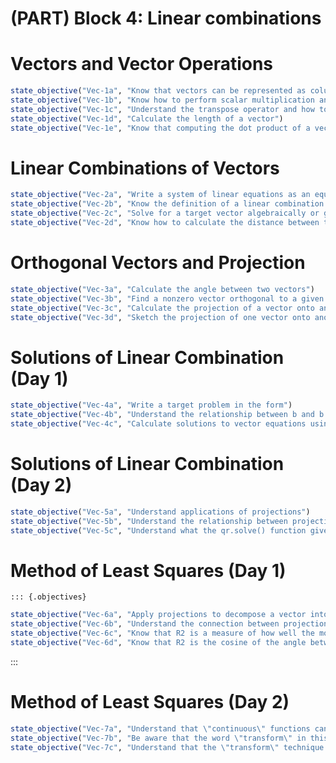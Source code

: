 # (PART) Block 4: Linear combinations {.unnumbered}

# Vectors and Vector Operations

    
::: {.objectives}
```r
state_objective("Vec-1a", "Know that vectors can be represented as columns of data or graphically arrows")
state_objective("Vec-1b", "Know how to perform scalar multiplication and vector addition")
state_objective("Vec-1c", "Understand the transpose operator and how to compute the dot product between two vectors")
state_objective("Vec-1d", "Calculate the length of a vector")
state_objective("Vec-1e", "Know that computing the dot product of a vector with itself is equivalent to length squared")
```
:::








# Linear Combinations of Vectors

::: {.objectives}
```r
state_objective("Vec-2a", "Write a system of linear equations as an equivalent target problem involving a linear combination of vectors")
state_objective("Vec-2b", "Know the definition of a linear combination of vectors and be able to rewrite as a matrix times a vector")
state_objective("Vec-2c", "Solve for a target vector algebraically or graphically in two dimensions")
state_objective("Vec-2d", "Know how to calculate the distance between two vectors and how to subtract vectors algebraically and graphically")
```
:::

# Orthogonal Vectors and Projection

::: {.objectives}
```r
state_objective("Vec-3a", "Calculate the angle between two vectors")
state_objective("Vec-3b", "Find a nonzero vector orthogonal to a given vector")
state_objective("Vec-3c", "Calculate the projection of a vector onto another vector")
state_objective("Vec-3d", "Sketch the projection of one vector onto another and then draw the residual vector")
```
:::

# Solutions of Linear Combination (Day 1)

::: {.objectives}
```r
state_objective("Vec-4a", "Write a target problem in the form")
state_objective("Vec-4b", "Understand the relationship between b and b hat and calculate the residual vector")
state_objective("Vec-4c", "Calculate solutions to vector equations using R")
```
:::

# Solutions of Linear Combination (Day 2)

::: {.objectives}
```r
state_objective("Vec-5a", "Understand applications of projections")
state_objective("Vec-5b", "Understand the relationship between projections and Method of Least Squares")
state_objective("Vec-5c", "Understand what the qr.solve() function gives you (this is testable).")
```
:::

                                                        
# Method of Least Squares (Day 1)

    ::: {.objectives}
```r
state_objective("Vec-6a", "Apply projections to decompose a vector into two directions")
state_objective("Vec-6b", "Understand the connection between projections into the model space and solutions to the target problem")
state_objective("Vec-6c", "Know that R2 is a measure of how well the model accounts for variability in the output variable")
state_objective("Vec-6d", "Know that R2 is the cosine of the angle between  and")
```
:::

# Method of Least Squares (Day 2)

::: {.objectives}
```r
state_objective("Vec-7a", "Understand that \"continuous\" functions can be approximated by vectors of discrete function value samples")
state_objective("Vec-7b", "Be aware that the word \"transform\" in this class' context relates to the \"Fourier Transform.\"")
state_objective("Vec-7c", "Understand that the \"transform\" technique amounts to designing the matrix in the target problem to break up the function into meaningful components")
```
:::


